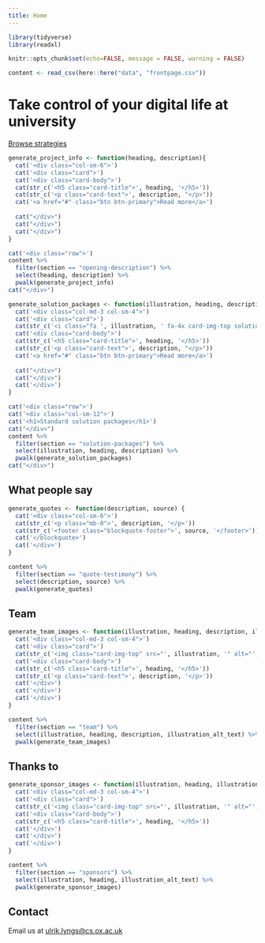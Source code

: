 ```yaml
---
title: Home
---
```


```r
library(tidyverse)
library(readxl)

knitr::opts_chunk$set(echo=FALSE, message = FALSE, warning = FALSE)

content <- read_csv(here::here("data", "frontpage.csv"))
```


::::::{.jumbotron}
:::{.container}
<h1 class="text-center display-4">Take control of your digital life at university</h1>
:::
::::::

<!-- HERE'S THE QUIZ BUTTON - HOLD ON THIS FOR NOW -->

:::::: {.row .callout}
::: {.col-sm-12 .text-center}
<!-- <button type="button" class="btn btn-primary">Take the 'How am I doing?' quiz</button> -->
<!-- <button type="button" class="btn btn-primary">Sign up for a workshop</button> -->
<a href="/strategies/" class="btn btn-primary" role="button">Browse strategies</a>
:::
::::::


::: {.project-info}
<!-- ####### create information cards ######### -->
```r
generate_project_info <- function(heading, description){
  cat('<div class="col-sm-6">')
  cat('<div class="card">')
  cat('<div class="card-body">')
  cat(str_c('<h5 class="card-title">', heading, '</h5>'))
  cat(str_c('<p class="card-text">', description, "</p>"))
  cat('<a href="#" class="btn btn-primary">Read more</a>')
  
  cat("</div>")
  cat("</div>")
  cat("</div>")
}

cat('<div class="row">')
content %>% 
  filter(section == "opening-description") %>% 
  select(heading, description) %>% 
  pwalk(generate_project_info)
cat("</div>")
```
:::

<!-- ####### create solution packages ####### -->
::: {.solution-packages}
```r
generate_solution_packages <- function(illustration, heading, description){
  cat('<div class="col-md-3 col-sm-4">')
  cat('<div class="card">')
  cat(str_c('<i class="fa ', illustration, ' fa-4x card-img-top solution-package-image"></i>'))
  cat('<div class="card-body">')
  cat(str_c('<h5 class="card-title">', heading, '</h5>'))
  cat(str_c('<p class="card-text">', description, "</p>"))
  cat('<a href="#" class="btn btn-primary">Read more</a>')
  
  cat("</div>")
  cat("</div>")
  cat('</div>')
}

cat('<div class="row">')
cat('<div class="col-sm-12">')
cat('<h1>Standard solution packages</h1>')
cat("</div>")
content %>% 
  filter(section == "solution-packages") %>% 
  select(illustration, heading, description) %>% 
  pwalk(generate_solution_packages)
cat("</div>")
```
:::

<!-- ####### create 'what people say' section ######### -->
:::::: {.row .what-people-say}
::: {.col-sm-12}
# What people say
:::

```r
generate_quotes <- function(description, source) {
  cat('<div class="col-sm-6">')
  cat(str_c('<p class="mb-0">', description, '</p>'))
  cat(str_c('<footer class="blockquote-footer">', source, '</footer>'))
  cat('</blockquote>')
  cat('</div>')
}

content %>% 
  filter(section == "quote-testimony") %>% 
  select(description, source) %>% 
  pwalk(generate_quotes)
```


<!-- end row -->
::::::


<!-- ####### create 'our team' section ######### -->
:::::: {.row .team}
::: {.col-sm-12}
# Team
:::

```r
generate_team_images <- function(illustration, heading, description, illustration_alt_text) {
  cat('<div class="col-md-3 col-sm-4">')
  cat('<div class="card">')
  cat(str_c('<img class="card-img-top" src="', illustration, '" alt="', illustration_alt_text, '">'))
  cat('<div class="card-body">')
  cat(str_c('<h5 class="card-title">', heading, '</h5>'))
  cat(str_c('<p class="card-text">', description, '</p>'))
  cat('</div>')
  cat('</div>')
  cat('</div>')
}

content %>% 
  filter(section == "team") %>% 
  select(illustration, heading, description, illustration_alt_text) %>% 
  pwalk(generate_team_images)
```

<!-- close row -->
::::::




<!-- ####### create 'Thanks to' section ######### -->
:::::: {.row .sponsors}
::: {.col-sm-12}
# Thanks to
:::

```r
generate_sponsor_images <- function(illustration, heading, illustration_alt_text) {
  cat('<div class="col-md-3 col-sm-4">')
  cat('<div class="card">')
  cat(str_c('<img class="card-img-top" src="', illustration, '" alt="', illustration_alt_text, '">'))
  cat('<div class="card-body">')
  cat(str_c('<h5 class="card-title">', heading, '</h5>'))
  cat('</div>')
  cat('</div>')
  cat('</div>')
}

content %>% 
  filter(section == "sponsors") %>% 
  select(illustration, heading, illustration_alt_text) %>% 
  pwalk(generate_sponsor_images)
```


<!-- close row -->
::::::

:::::: {.row}
::: {.col-sm-12}
# Contact
:::

::: {.col-sm-12}
Email us at <a href="mailto:ulrik.lyngs@cs.ox.ac.uk">ulrik.lyngs\@cs.ox.ac.uk</a> 
:::

<!-- close row -->
::::::